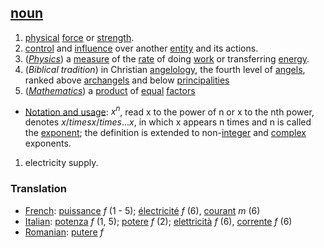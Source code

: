 ==[[noun]]==

# [[physical]] [[force]] or [[strength]].
# [[control]] and [[influence]] over another [[entity]] and its actions.
# (''[[Physics]]'') a [[measure]] of the [[rate]] of doing [[work]] or transferring [[energy]].
# (''Biblical tradition'')  in Christian [[angelology]], the fourth level of [[angel]]s, ranked above [[archangel]]s and below [[principality|principalities]]
# (''[[Mathematics]]'') a [[product]] of [[equal]] [[factor]]s
*[[Notation and usage]]: <math> x^n </math>, read <it>x</it> to the power of <it>n</it> or <it>x</it> to the <it>n</it>th power, denotes <math> x /times x /times ... x</math>, in which <it>x</it> appears <it>n</it> times and <it>n</it> is called the [[exponent]]; the definition is extended to non-[[integer]] and [[complex]] exponents.
# electricity supply.

===Translation===
*[[French]]: [[puissance]] ''f'' (1 - 5); [[électricité]] ''f'' (6), [[courant]] ''m'' (6)
*[[Italian]]: [[potenza]] ''f'' (1, 5); [[potere]] ''f'' (2); [[elettricità]] ''f'' (6), [[corrente]] ''f'' (6)
*[[Romanian]]: [[putere]] ''f''